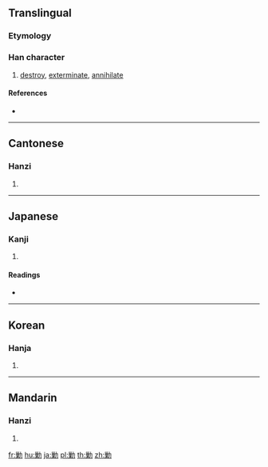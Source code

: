 {{also|剿}}
==Translingual==

===Etymology===
{{Han etym}}

===Han character===
{{Han char|rn=19|rad=力|as=11|sn=13|four=24927|canj=VDKS|ids=⿰巢力}}

# [[destroy]], [[exterminate]], [[annihilate]]

====References====
* {{Han ref|kx=0149.090|dkj=02426|dj=0337.020|hdz=10379.130|uh=52E6|ud=21222|bh=B6D3|bd=46803}}

----

==Cantonese==

===Hanzi===
{{yue-hanzi|jyut=[[cau2]], [[ziu1]]|y=chau2, jiu1}}

# {{defn|lang=yue|sort=力11}}

----

==Japanese==

===Kanji===
{{ja-kanji|grade=|rs=力11}}

# {{defn|lang=ja|sort=力11}}

====Readings====
* {{ja-readings|on=[[そう]] (sō), [[しょう]] (shō)|kun=[[つかれる]] (tsukareru), [[つくす]] (tsukusu)}}

----

==Korean==

===Hanja===
{{ko-hanja|hangeul=초|rv=cho|mr=ch'o}}

# {{defn|lang=ko|sort=力11}}

----

==Mandarin==

===Hanzi===
{{cmn-hanzi|pin=[[chāo]] ([[chao1]]), [[jiǎo]] ([[jiao3]])|wg=ch'ao<sup>1</sup>, chiao<sup>3</sup>}}

# {{defn|lang=cmn|sort=力11}}

[[fr:勦]]
[[hu:勦]]
[[ja:勦]]
[[pl:勦]]
[[th:勦]]
[[zh:勦]]